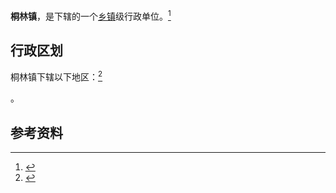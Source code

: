 {{中国乡级行政区|52/26/24/103/000}}

'''桐林镇'''，是{{PRC admin/fullname|52/26/24/103/000|3}}下辖的一个[[乡镇|乡镇]]级行政单位。<ref>{{PRC admin/ref sgc|{{PRC admin/parent|52/26/24/103/000}}}}</ref>

== 行政区划 ==

桐林镇下辖以下地区：<ref>{{PRC admin/ref sgc|52/26/24/103/000}}</ref>

{{PRC admin/children|52/26/24/103/000}}。

== 参考资料 ==

{{reflist}}

{{行政区划小作品}}
{{PRC admin/navcat|52/26/24/103/000}}